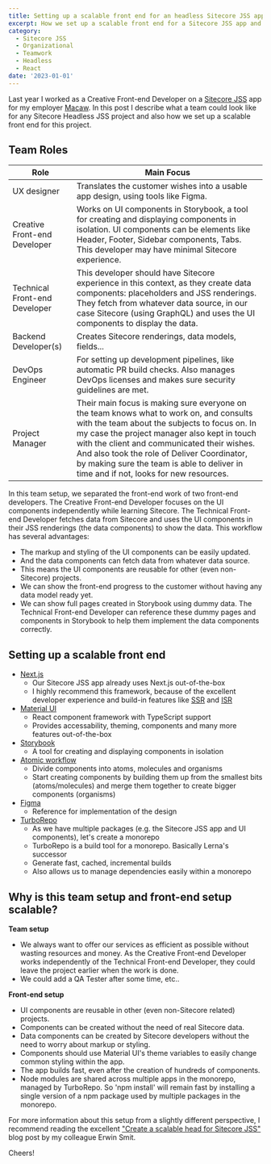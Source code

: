 ```yaml
---
title: Setting up a scalable front end for an headless Sitecore JSS app in a multidisciplinary team
excerpt: How we set up a scalable front end for a Sitecore JSS app and what roles and competences could be in a team for any related project.
category:
  - Sitecore JSS
  - Organizational
  - Teamwork
  - Headless
  - React
date: '2023-01-01'
---
```


Last year I worked as a Creative Front-end Developer on a [Sitecore JSS](https://doc.sitecore.com/xp/en/developers/hd/190/sitecore-headless-development/introducing-sitecore-javascript-rendering-sdk.html) app for my employer [Macaw](https://macaw.nl).
In this post I describe what a team could look like for any Sitecore Headless JSS project and also how we set up a scalable front end for this project.

## Team Roles

| Role                          | Main Focus                                                                                                                                                                                                                                                                                                                                                                     |
| ----------------------------- | ------------------------------------------------------------------------------------------------------------------------------------------------------------------------------------------------------------------------------------------------------------------------------------------------------------------------------------------------------------------------------ |
| UX designer                   | Translates the customer wishes into a usable app design, using tools like Figma.                                                                                                                                                                                                                                                                                               |
| Creative Front-end Developer  | Works on UI components in Storybook, a tool for creating and displaying components in isolation. UI components can be elements like Header, Footer, Sidebar components, Tabs. This developer may have minimal Sitecore experience.                                                                                                                                             |
| Technical Front-end Developer | This developer should have Sitecore experience in this context, as they create data components: placeholders and JSS renderings. They fetch from whatever data source, in our case Sitecore (using GraphQL) and uses the UI components to display the data.                                                                                                                    |
| Backend Developer(s)          | Creates Sitecore renderings, data models, fields...                                                                                                                                                                                                                                                                                                                            |
| DevOps Engineer               | For setting up development pipelines, like automatic PR build checks. Also manages DevOps licenses and makes sure security guidelines are met.                                                                                                                                                                                                                                 |
| Project Manager               | Their main focus is making sure everyone on the team knows what to work on, and consults with the team about the subjects to focus on. In my case the project manager also kept in touch with the client and communicated their wishes. And also took the role of Deliver Coordinator, by making sure the team is able to deliver in time and if not, looks for new resources. |

In this team setup, we separated the front-end work of two front-end developers. The Creative Front-end Developer focuses on the UI components independently while learning Sitecore.
The Technical Front-end Developer fetches data from Sitecore and uses the UI components in their JSS renderings (the data components) to show the data. This workflow has several advantages:

- The markup and styling of the UI components can be easily updated.
- And the data components can fetch data from whatever data source.
- This means the UI components are reusable for other (even non-Sitecore) projects.
- We can show the front-end progress to the customer without having any data model ready yet.
- We can show full pages created in Storybook using dummy data. The Technical Front-end Developer can reference these dummy pages and components in Storybook to help them implement the data components correctly.

## Setting up a scalable front end

- [Next.js](https://nextjs.org/)
  - Our Sitecore JSS app already uses Next.js out-of-the-box
  - I highly recommend this framework, because of the excellent developer experience and build-in features like [SSR](https://nextjs.org/docs/basic-features/data-fetching/get-server-side-props) and [ISR](https://nextjs.org/docs/basic-features/data-fetching/incremental-static-regeneration)
- [Material UI](https://mui.com/material-ui/getting-started/overview/)
  - React component framework with TypeScript support
  - Provides accessability, theming, components and many more features out-of-the-box
- [Storybook](https://storybook.js.org)
  - A tool for creating and displaying components in isolation
- [Atomic workflow](https://atomicdesign.bradfrost.com/table-of-contents/)
  - Divide components into atoms, molecules and organisms
  - Start creating components by building them up from the smallest bits (atoms/molecules) and merge them together to create bigger components (organisms)
- [Figma](https://figma.com)
  - Reference for implementation of the design
- [TurboRepo](https://turbo.build/)
  - As we have multiple packages (e.g. the Sitecore JSS app and UI components), let's create a monorepo
  - TurboRepo is a build tool for a monorepo. Basically Lerna's successor
  - Generate fast, cached, incremental builds
  - Also allows us to manage dependencies easily within a monorepo

## Why is this team setup and front-end setup scalable?

**Team setup**

- We always want to offer our services as efficient as possible without wasting resources and money. As the Creative Front-end Developer works independently of the Technical Front-end Developer, they could leave the project earlier when the work is done.
- We could add a QA Tester after some time, etc..

**Front-end setup**

- UI components are reusable in other (even non-Sitecore related) projects.
- Components can be created without the need of real Sitecore data.
- Data components can be created by Sitecore developers without the need to worry about markup or styling.
- Components should use Material UI's theme variables to easily change common styling within the app.
- The app builds fast, even after the creation of hundreds of components.
- Node modules are shared across multiple apps in the monorepo, managed by TurboRepo. So 'npm install' will remain fast by installing a single version of a npm package used by multiple packages in the monorepo.

For more information about this setup from a slightly different perspective, I recommend reading the excellent ["Create a scalable head for Sitecore JSS"](https://www.erwinsmit.com/scalable-head/) blog post by my colleague Erwin Smit.

Cheers!
